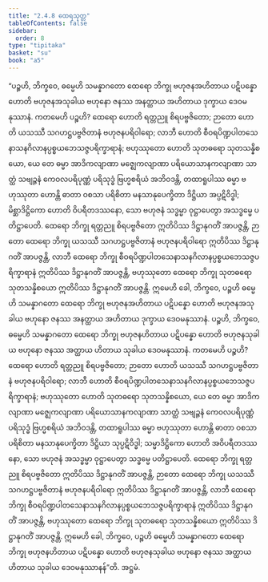 ```yaml
---
title: "2.4.8 ထေရသုတ္တ"
tableOfContents: false
sidebar:
  order: 8
type: "tipitaka"
basket: "su"
book: "a5"
---
```



<DynamicBreadcrumb />

<Division number="88" book="a5" e="ch" v="16" p="100">

<Paragraph number="551" book="a5">
“ပဉ္စဟိ, ဘိက္ခဝေ, ဓမ္မေဟိ သမန္နာဂတော ထေရော ဘိက္ခု ဗဟုဇနအဟိတာယ ပဋိပန္နော ဟောတိ ဗဟုဇနအသုခါယ ဗဟုနော ဇနဿ အနတ္ထာယ အဟိတာယ ဒုက္ခာယ ဒေဝမနုဿာနံ.
</Paragraph>

<Paragraph number="552" book="a5">
ကတမေဟိ ပဉ္စဟိ? ထေရော ဟောတိ ရတ္တညူ စိရပဗ္ဗဇိတော; ဉာတော ဟောတိ ယသဿီ သဂဟဋ္ဌပဗ္ဗဇိတာနံ ဗဟုဇနပရိဝါရော; လာဘီ ဟောတိ စီဝရပိဏ္ဍပါတသေနာသနဂိလာနပ္ပစ္စယဘေသဇ္ဇပရိက္ခာရာနံ; ဗဟုဿုတော ဟောတိ သုတဓရော သုတသန္နိစယော, ယေ တေ ဓမ္မာ အာဒိကလျာဏာ မဇ္ဈေကလျာဏာ ပရိယောသာနကလျာဏာ သာတ္ထံ သဗျဉ္ဇနံ ကေဝလပရိပုဏ္ဏံ ပရိသုဒ္ဓံ ဗြဟ္မစရိယံ အဘိဝဒန္တိ, တထာရူပါဿ ဓမ္မာ ဗဟုဿုတာ ဟောန္တိ ဓာတာ ဝစသာ ပရိစိတာ မနသာနုပေက္ခိတာ ဒိဋ္ဌိယာ အပ္ပဋိဝိဒ္ဓါ; မိစ္ဆာဒိဋ္ဌိကော ဟောတိ ဝိပရီတဒဿနော, သော ဗဟုဇနံ သဒ္ဓမ္မာ ဝုဋ္ဌာပေတွာ အသဒ္ဓမ္မေ ပတိဋ္ဌာပေတိ. ထေရော ဘိက္ခု ရတ္တညူ စိရပဗ္ဗဇိတော ဣတိပိဿ ဒိဋ္ဌာနုဂတိံ အာပဇ္ဇန္တိ, ဉာတော ထေရော ဘိက္ခု ယသဿီ သဂဟဋ္ဌပဗ္ဗဇိတာနံ ဗဟုဇနပရိဝါရော ဣတိပိဿ ဒိဋ္ဌာနုဂတိံ အာပဇ္ဇန္တိ, လာဘီ ထေရော ဘိက္ခု စီဝရပိဏ္ဍပါတသေနာသနဂိလာနပ္ပစ္စယဘေသဇ္ဇပရိက္ခာရာနံ ဣတိပိဿ ဒိဋ္ဌာနုဂတိံ အာပဇ္ဇန္တိ, ဗဟုဿုတော ထေရော ဘိက္ခု သုတဓရော သုတသန္နိစယော ဣတိပိဿ ဒိဋ္ဌာနုဂတိံ အာပဇ္ဇန္တိ. ဣမေဟိ ခေါ, ဘိက္ခဝေ, ပဉ္စဟိ ဓမ္မေဟိ သမန္နာဂတော ထေရော ဘိက္ခု ဗဟုဇနအဟိတာယ ပဋိပန္နော ဟောတိ ဗဟုဇနအသုခါယ ဗဟုနော ဇနဿ အနတ္ထာယ အဟိတာယ ဒုက္ခာယ ဒေဝမနုဿာနံ.
</Paragraph>

<Paragraph number="553" book="a5">
ပဉ္စဟိ, ဘိက္ခဝေ, ဓမ္မေဟိ သမန္နာဂတော ထေရော ဘိက္ခု ဗဟုဇနဟိတာယ ပဋိပန္နော ဟောတိ ဗဟုဇနသုခါယ ဗဟုနော ဇနဿ အတ္ထာယ ဟိတာယ သုခါယ ဒေဝမနုဿာနံ.
</Paragraph>

<Paragraph number="554" book="a5">
ကတမေဟိ ပဉ္စဟိ? ထေရော ဟောတိ ရတ္တညူ စိရပဗ္ဗဇိတော; ဉာတော ဟောတိ ယသဿီ သဂဟဋ္ဌပဗ္ဗဇိတာနံ ဗဟုဇနပရိဝါရော; လာဘီ ဟောတိ စီဝရပိဏ္ဍပါတသေနာသနဂိလာနပ္ပစ္စယဘေသဇ္ဇပရိက္ခာရာနံ; ဗဟုဿုတော ဟောတိ သုတဓရော သုတသန္နိစယော, ယေ တေ ဓမ္မာ အာဒိကလျာဏာ မဇ္ဈေကလျာဏာ ပရိယောသာနကလျာဏာ သာတ္ထံ သဗျဉ္ဇနံ ကေဝလပရိပုဏ္ဏံ ပရိသုဒ္ဓံ ဗြဟ္မစရိယံ အဘိဝဒန္တိ, တထာရူပါဿ ဓမ္မာ ဗဟုဿုတာ ဟောန္တိ ဓာတာ ဝစသာ ပရိစိတာ မနသာနုပေက္ခိတာ ဒိဋ္ဌိယာ သုပ္ပဋိဝိဒ္ဓါ; သမ္မာဒိဋ္ဌိကော ဟောတိ အဝိပရီတဒဿနော, သော ဗဟုဇနံ အသဒ္ဓမ္မာ ဝုဋ္ဌာပေတွာ သဒ္ဓမ္မေ ပတိဋ္ဌာပေတိ. ထေရော ဘိက္ခု ရတ္တညူ စိရပဗ္ဗဇိတော ဣတိပိဿ ဒိဋ္ဌာနုဂတိံ အာပဇ္ဇန္တိ, ဉာတော ထေရော ဘိက္ခု ယသဿီ သဂဟဋ္ဌပဗ္ဗဇိတာနံ ဗဟုဇနပရိဝါရော ဣတိပိဿ ဒိဋ္ဌာနုဂတိံ အာပဇ္ဇန္တိ, လာဘီ ထေရော ဘိက္ခု စီဝရပိဏ္ဍပါတသေနာသနဂိလာနပ္ပစ္စယဘေသဇ္ဇပရိက္ခာရာနံ ဣတိပိဿ ဒိဋ္ဌာနုဂတိံ အာပဇ္ဇန္တိ, ဗဟုဿုတော ထေရော ဘိက္ခု သုတဓရော သုတသန္နိစယော ဣတိပိဿ ဒိဋ္ဌာနုဂတိံ အာပဇ္ဇန္တိ. ဣမေဟိ ခေါ, ဘိက္ခဝေ, ပဉ္စဟိ ဓမ္မေဟိ သမန္နာဂတော ထေရော ဘိက္ခု ဗဟုဇနဟိတာယ ပဋိပန္နော ဟောတိ ဗဟုဇနသုခါယ ဗဟုနော ဇနဿ အတ္ထာယ ဟိတာယ သုခါယ ဒေဝမနုဿာနန်”တိ.

</Paragraph>
</Division>

<Paragraph number="555" type="center" book="a5">
အဋ္ဌမံ.
</Paragraph>